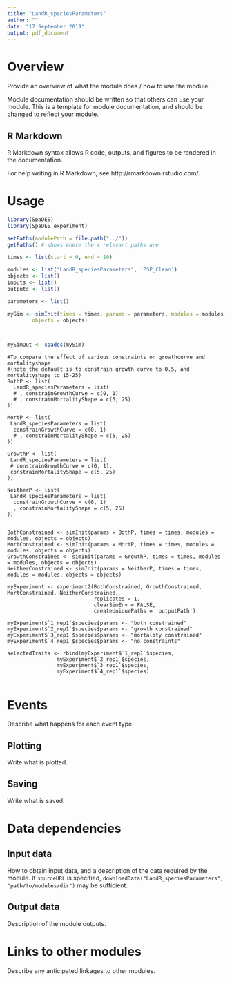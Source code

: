 ```yaml
---
title: "LandR_speciesParameters"
author: ""
date: "17 September 2019"
output: pdf_document
---
```


# Overview

Provide an overview of what the module does / how to use the module.

Module documentation should be written so that others can use your module.
This is a template for module documentation, and should be changed to reflect your module.

## R Markdown

R Markdown syntax allows R code, outputs, and figures to be rendered in the documentation.

For help writing in R Markdown, see http://rmarkdown.rstudio.com/.

# Usage

```r
library(SpaDES)
library(SpaDES.experiment)

setPaths(modulePath = file.path("../"))
getPaths() # shows where the 4 relevant paths are

times <- list(start = 0, end = 10)

modules <- list("LandR_speciesParameters", 'PSP_Clean')
objects <- list()
inputs <- list()
outputs <- list()

parameters <- list()

mySim <- simInit(times = times, params = parameters, modules = modules,
        objects = objects)



mySimOut <- spades(mySim)


```


```experiment
#To compare the effect of various constraints on growthcurve and mortalityshape 
#(note the default is to constrain growth curve to 0.5, and mortalityshape to 15-25)
BothP <- list(
  LandR_speciesParameters = list(
  # , constrainGrowthCurve = c(0, 1)
  # , constrainMortalityShape = c(5, 25)
))

MortP <- list(
 LandR_speciesParameters = list(
  constrainGrowthCurve = c(0, 1)
  # , constrainMortalityShape = c(5, 25)
))

GrowthP <- list(
 LandR_speciesParameters = list(
 # constrainGrowthCurve = c(0, 1),
 constrainMortalityShape = c(5, 25)
))

NeitherP <- list(
 LandR_speciesParameters = list(
  constrainGrowthCurve = c(0, 1)
  , constrainMortalityShape = c(5, 25)
))


BothConstrained <- simInit(params = BothP, times = times, modules = modules, objects = objects)
MortConstrained <- simInit(params = MortP, times = times, modules = modules, objects = objects)
GrowthConstrained <- simInit(params = GrowthP, times = times, modules = modules, objects = objects)
NeitherConstrained <- simInit(params = NeitherP, times = times, modules = modules, objects = objects)

myExperiment <- experiment2(BothConstrained, GrowthConstrained, MortConstrained, NeitherConstrained, 
                            replicates = 1, 
                            clearSimEnv = FALSE, 
                            createUniquePaths = 'outputPath')

myExperiment$`1_rep1`$species$params <- "both constrained"
myExperiment$`2_rep1`$species$params <- "growth constrained"
myExperiment$`3_rep1`$species$params <- "mortality constrained"
myExperiment$`4_rep1`$species$params <- "no constraints"

selectedTraits <- rbind(myExperiment$`1_rep1`$species,
                myExperiment$`2_rep1`$species,
                myExperiment$`3_rep1`$species,
                myExperiment$`4_rep1`$species)


```

# Events

Describe what happens for each event type.

## Plotting

Write what is plotted.

## Saving

Write what is saved.

# Data dependencies

## Input data

How to obtain input data, and a description of the data required by the module.
If `sourceURL` is specified, `downloadData("LandR_speciesParameters", "path/to/modules/dir")` may be sufficient.

## Output data

Description of the module outputs.

# Links to other modules

Describe any anticipated linkages to other modules.


